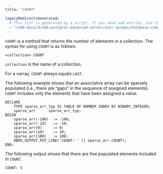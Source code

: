 ```yaml
---
title: "COUNT"

legacyRedirectsGenerated:
  # This list is generated by a script. If you need add entries, use the `legacyRedirects` key.
  - "/edb-docs/d/edb-postgres-advanced-server/user-guides/database-compatibility-stored-procedural-language-guide/13/count.html"
---
```


<div id="count" class="registered_link"></div>

`COUNT` is a method that returns the number of elements in a collection. The syntax for using `COUNT` is as follows:

```text
<collection>.COUNT
```

`collection` is the name of a collection.

For a varray, `COUNT` always equals `LAST`.

The following example shows that an associative array can be sparsely populated (i.e., there are “gaps” in the sequence of assigned elements). `COUNT` includes only the elements that have been assigned a value.

```text
DECLARE
    TYPE sparse_arr_typ IS TABLE OF NUMBER INDEX BY BINARY_INTEGER;
    sparse_arr      sparse_arr_typ;
BEGIN
    sparse_arr(-100)  := -100;
    sparse_arr(-10)   := -10;
    sparse_arr(0)     := 0;
    sparse_arr(10)    := 10;
    sparse_arr(100)   := 100;
    DBMS_OUTPUT.PUT_LINE('COUNT: ' || sparse_arr.COUNT);
END;
```

The following output shows that there are five populated elements included in `COUNT`.

```text
COUNT: 5
```
